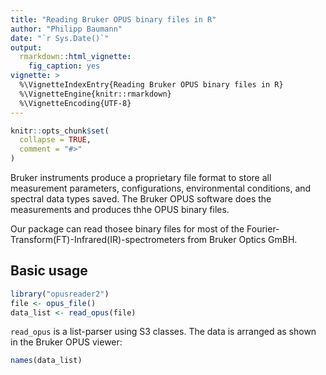 ```yaml
---
title: "Reading Bruker OPUS binary files in R"
author: "Philipp Baumann"
date: "`r Sys.Date()`"
output:
  rmarkdown::html_vignette:
    fig_caption: yes
vignette: >
  %\VignetteIndexEntry{Reading Bruker OPUS binary files in R}
  %\VignetteEngine{knitr::rmarkdown}
  %\VignetteEncoding{UTF-8}
---
```


```r
knitr::opts_chunk$set(
  collapse = TRUE,
  comment = "#>"
)
```

Bruker instruments produce a proprietary file format to store all measurement
parameters, configurations, environmental conditions, and spectral data types
saved. The Bruker OPUS software does the measurements and produces thhe 
OPUS binary files.

Our package can read thosee binary files for most of the
Fourier-Transform(FT)-Infrared(IR)-spectrometers from Bruker Optics GmBH.

## Basic usage

```r
library("opusreader2")
file <- opus_file()
data_list <- read_opus(file)
```

`read_opus` is a list-parser using S3 classes. The data is arranged
as shown in the Bruker OPUS viewer:

```r
names(data_list)
```
